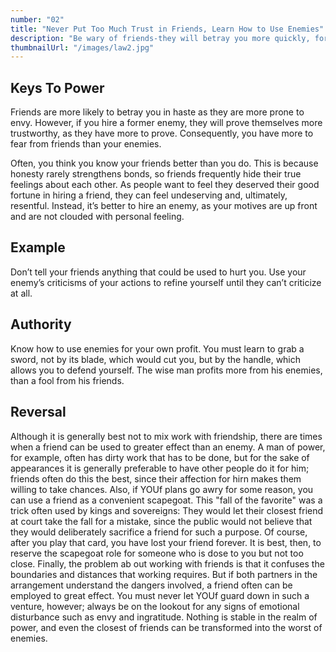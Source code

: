 ```yaml
---
number: "02"
title: "Never Put Too Much Trust in Friends, Learn How to Use Enemies"
description: "Be wary of friends-they will betray you more quickly, for they are easily aroused to envy. They also become spoiled and tyrannical. But hire a former enemy and he will be more loyal than a friend, because he has more to prove. In fact, you have more to fear from friends than from enemies. If you have no enemies, find a way to make them."
thumbnailUrl: "/images/law2.jpg"
---
```


## Keys To Power

Friends are more likely to betray you in haste as they are more prone to envy. However, if you hire a former enemy, they will prove themselves more trustworthy, as they have more to prove. Consequently, you have more to fear from friends than your enemies.

Often, you think you know your friends better than you do. This is because honesty rarely strengthens bonds, so friends frequently hide their true feelings about each other. As people want to feel they deserved their good fortune in hiring a friend, they can feel undeserving and, ultimately, resentful. Instead, it’s better to hire an enemy, as your motives are up front and are not clouded with personal feeling.

## Example

Don’t tell your friends anything that could be used to hurt you. Use your enemy’s criticisms of your actions to refine yourself until they can’t criticize at all.

## Authority

Know how to use enemies for your own profit. You must learn to grab a sword, not by its blade, which would cut you, but by the handle, which allows you to defend yourself. The wise man profits more from his enemies, than a fool from his friends.

## Reversal

Although it is generally best not to mix work with friendship, there are times when a friend can be used to greater effect than an enemy. A man of power, for example, often has dirty work that has to be done, but for the sake of appearances it is generally preferable to have other people do it for him; friends often do this the best, since their affection for hirn makes them willing to take chances. Also, if YOUf plans go awry for some reason, you can use a friend as a convenient scapegoat. This "fall of the favorite" was a trick often used by kings and sovereigns: They would let their closest friend at court take the fall for a mistake, since the public would not believe that they would deliberately sacrifice a friend for such a purpose. Of course, after you play that card, you have lost your friend forever. It is best, then, to reserve the scapegoat role for someone who is dose to you but not too close. Finally, the problem ab out working with friends is that it confuses the boundaries and distances that working requires. But if both partners in the arrangement understand the dangers involved, a friend often can be employed to great effect. You must never let YOUf guard down in such a venture, however; always be on the lookout for any signs of emotional disturbance such as envy and ingratitude. Nothing is stable in the realm of power, and even the closest of friends can be transformed into the worst of enemies.
